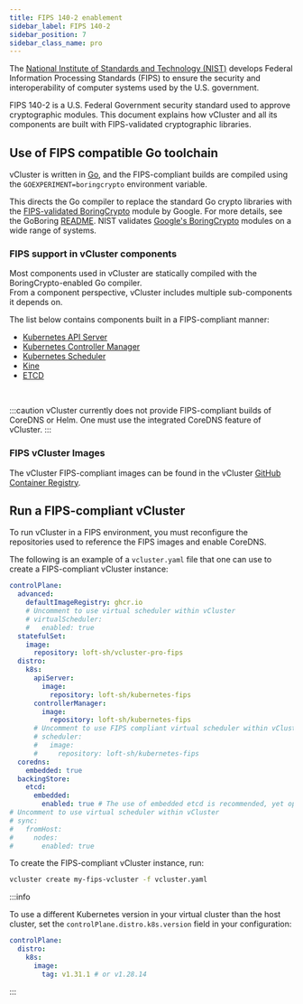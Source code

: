```yaml
---
title: FIPS 140-2 enablement
sidebar_label: FIPS 140-2
sidebar_position: 7
sidebar_class_name: pro
---
```



<ProAdmonition />

The [National Institute of Standards and Technology (NIST)](https://www.nist.gov/federal-information-processing-standards-fips) develops Federal
Information Processing Standards (FIPS) to ensure the security and
interoperability of computer systems used by the U.S. government.

FIPS 140-2 is a U.S. Federal Government security standard used to approve
cryptographic modules. This document explains how vCluster and all its components
are built with FIPS-validated cryptographic libraries.

## Use of FIPS compatible Go toolchain

vCluster is written in [Go](https://go.dev/), and the FIPS-compliant builds
are compiled using the `GOEXPERIMENT=boringcrypto` environment variable.

This directs the Go compiler to replace the standard Go crypto libraries with the
[FIPS-validated BoringCrypto](https://csrc.nist.gov/projects/cryptographic-module-validation-program/certificate/4407)
module by Google.
For more details, see the GoBoring [README](https://go.dev/src/crypto/internal/boring/README).
NIST validates [Google's BoringCrypto](https://boringssl.googlesource.com/boringssl/+/master/crypto/fipsmodule/FIPS.md)
modules on a wide range of systems.

### FIPS support in vCluster components

Most components used in vCluster are statically compiled with the BoringCrypto-enabled Go compiler.  
From a component perspective, vCluster includes multiple sub-components it depends on.

The list below contains components built in a FIPS-compliant manner:

- [Kubernetes API Server](https://github.com/loft-sh/fips-builds/pkgs/container/kubernetes-fips)
- [Kubernetes Controller Manager](https://github.com/loft-sh/fips-builds/pkgs/container/kubernetes-fips)
- [Kubernetes Scheduler](https://github.com/loft-sh/fips-builds/pkgs/container/kubernetes-fips)
- [Kine](https://github.com/loft-sh/fips-builds/pkgs/container/kine-fips)
- [ETCD](https://github.com/loft-sh/fips-builds/pkgs/container/etcd-fips)

<br />

:::caution
vCluster currently does not provide FIPS-compliant builds of
CoreDNS or Helm. One must use the integrated CoreDNS feature
of vCluster.
:::

### FIPS vCluster Images

The vCluster FIPS-compliant images can be found in the vCluster [GitHub Container Registry](https://github.com/loft-sh/vcluster-pro/pkgs/container/vcluster-pro-fips).

## Run a FIPS-compliant vCluster 

To run vCluster in a FIPS environment, you must reconfigure the
repositories used to reference the FIPS images and enable CoreDNS.

The following is an example of a `vcluster.yaml` file that one can use to create
a FIPS-compliant vCluster instance:

```yaml
controlPlane:
  advanced:
    defaultImageRegistry: ghcr.io
    # Uncomment to use virtual scheduler within vCluster
    # virtualScheduler:
    #   enabled: true
  statefulSet:
    image:
      repository: loft-sh/vcluster-pro-fips
  distro:
    k8s:
      apiServer:
        image:
          repository: loft-sh/kubernetes-fips
      controllerManager:
        image:
          repository: loft-sh/kubernetes-fips
      # Uncomment to use FIPS compliant virtual scheduler within vCluster
      # scheduler:
      #   image:
      #     repository: loft-sh/kubernetes-fips
  coredns:
    embedded: true
  backingStore:
    etcd:
      embedded:
        enabled: true # The use of embedded etcd is recommended, yet optional
# Uncomment to use virtual scheduler within vCluster
# sync:
#   fromHost:
#     nodes:
#       enabled: true
```

To create the FIPS-compliant vCluster instance, run:

```bash
vcluster create my-fips-vcluster -f vcluster.yaml
```

:::info

To use a different Kubernetes version in your virtual cluster than the host cluster, set the `controlPlane.distro.k8s.version` field in your configuration:

```yaml
controlPlane:
  distro:
    k8s:
      image:
        tag: v1.31.1 # or v1.28.14
```

:::
